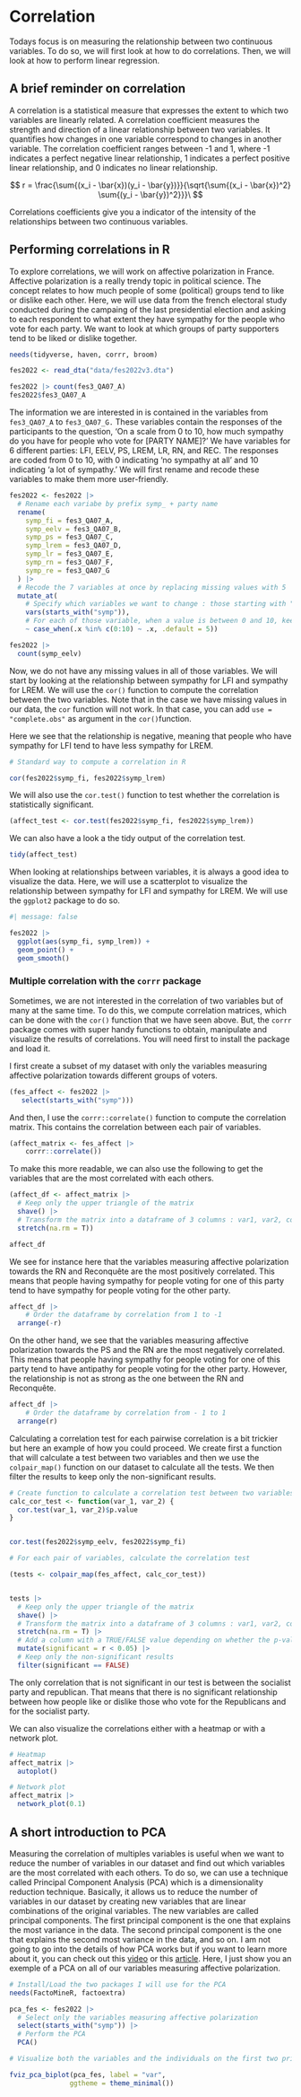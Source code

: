 # Correlation

Todays focus is on measuring the relationship between two continuous variables. To do so, we will first look at how to do correlations. Then, we will look at how to perform linear regression.

## A brief reminder on correlation

A correlation is a statistical measure that expresses the extent to which two variables are linearly related. A correlation coefficient measures the strength and direction of a linear relationship between two variables. It quantifies how changes in one variable correspond to changes in another variable. The correlation coefficient ranges between -1 and 1, where -1 indicates a perfect negative linear relationship, 1 indicates a perfect positive linear relationship, and 0 indicates no linear relationship.

$$
r = \frac{\sum{(x_i - \bar{x})(y_i - \bar{y})}}{\sqrt{\sum{(x_i - \bar{x})^2} \sum{(y_i - \bar{y})^2}}}\
$$

Correlations coefficients give you a indicator of the intensity of the relationships between two continuous variables.

## Performing correlations in R

To explore correlations, we will work on affective polarization in France. Affective polarization is a really trendy topic in political science. The concept relates to how much people of some (political) groups tend to like or dislike each other. Here, we will use data from the french electoral study conducted during the campaing of the last presidential election and asking to each respondent to what extent they have sympathy for the people who vote for each party. We want to look at which groups of party supporters tend to be liked or dislike together.

```r
needs(tidyverse, haven, corrr, broom)

fes2022 <- read_dta("data/fes2022v3.dta")

fes2022 |> count(fes3_QA07_A)
fes2022$fes3_QA07_A
```

The information we are interested in is contained in the variables from `fes3_QA07_A` to `fes3_QA07_G.` These variables contain the responses of the participants to the question, 'On a scale from 0 to 10, how much sympathy do you have for people who vote for \[PARTY NAME\]?' We have variables for 6 different parties: LFI, EELV, PS, LREM, LR, RN, and REC. The responses are coded from 0 to 10, with 0 indicating 'no sympathy at all' and 10 indicating 'a lot of sympathy.' We will first rename and recode these variables to make them more user-friendly.

```r
fes2022 <- fes2022 |>
  # Rename each variabe by prefix symp_ + party name
  rename(
    symp_fi = fes3_QA07_A,
    symp_eelv = fes3_QA07_B,
    symp_ps = fes3_QA07_C,
    symp_lrem = fes3_QA07_D,
    symp_lr = fes3_QA07_E,
    symp_rn = fes3_QA07_F,
    symp_re = fes3_QA07_G
  ) |>
  # Recode the 7 variables at once by replacing missing values with 5
  mutate_at(
    # Specify which variables we want to change : those starting with "symp"
    vars(starts_with("symp")), 
    # For each of those variable, when a value is between 0 and 10, keep it, otherwise replace it with 5
    ~ case_when(.x %in% c(0:10) ~ .x, .default = 5))

fes2022 |> 
  count(symp_eelv)
```

Now, we do not have any missing values in all of those variables. We will start by looking at the relationship between sympathy for LFI and sympathy for LREM. We will use the `cor()` function to compute the correlation between the two variables. Note that in the case we have missing values in our data, the `cor` function will not work. In that case, you can add `use = "complete.obs"` as argument in the `cor()`function.

Here we see that the relationship is negative, meaning that people who have sympathy for LFI tend to have less sympathy for LREM.

```r
# Standard way to compute a correlation in R

cor(fes2022$symp_fi, fes2022$symp_lrem)

```

We will also use the `cor.test()` function to test whether the correlation is statistically significant.

```r
(affect_test <- cor.test(fes2022$symp_fi, fes2022$symp_lrem))
```

We can also have a look a the tidy output of the correlation test.

```r
tidy(affect_test)
```

When looking at relationships between variables, it is always a good idea to visualize the data. Here, we will use a scatterplot to visualize the relationship between sympathy for LFI and sympathy for LREM. We will use the `ggplot2` package to do so.

```r
#| message: false

fes2022 |> 
  ggplot(aes(symp_fi, symp_lrem)) + 
  geom_point() +
  geom_smooth()
```

### Multiple correlation with the `corrr` package

Sometimes, we are not interested in the correlation of two variables but of many at the same time. To do this, we compute correlation matrices, which can be done with the `cor()` function that we have seen above. But, the `corrr` package comes with super handy functions to obtain, manipulate and visualize the results of correlations. You will need first to install the package and load it.

I first create a subset of my dataset with only the variables measuring affective polarization towards different groups of voters.

```r
(fes_affect <- fes2022 |> 
   select(starts_with("symp")))


```

And then, I use the `corrr::correlate()` function to compute the correlation matrix. This contains the correlation between each pair of variables.

```r
(affect_matrix <- fes_affect |> 
    corrr::correlate())
```

To make this more readable, we can also use the following to get the variables that are the most correlated with each others.

```r
(affect_df <- affect_matrix |>
  # Keep only the upper triangle of the matrix
  shave() |>
  # Transform the matrix into a dataframe of 3 columns : var1, var2, correlation
  stretch(na.rm = T))

affect_df
```

We see for instance here that the variables measuring affective polarization towards the RN and Reconquête are the most positively correlated. This means that people having sympathy for people voting for one of this party tend to have sympathy for people voting for the other party.

```r
affect_df |> 
    # Order the dataframe by correlation from 1 to -1
  arrange(-r)
```

On the other hand, we see that the variables measuring affective polarization towards the PS and the RN are the most negatively correlated. This means that people having sympathy for people voting for one of this party tend to have antipathy for people voting for the other party. However, the relationship is not as strong as the one between the RN and Reconquête.

```r
affect_df |>
    # Order the dataframe by correlation from - 1 to 1
  arrange(r)
```

Calculating a correlation test for each pairwise correlation is a bit trickier but here an example of how you could proceed. We create first a function that will calculate a test between two variables and then we use the `colpair_map()` function on our dataset to calculate all the tests. We then filter the results to keep only the non-significant results.

```r
# Create function to calculate a correlation test between two variables and extract the p-value
calc_cor_test <- function(var_1, var_2) {
  cor.test(var_1, var_2)$p.value
}


cor.test(fes2022$symp_eelv, fes2022$symp_fi)

# For each pair of variables, calculate the correlation test

(tests <- colpair_map(fes_affect, calc_cor_test))


tests |> 
  # Keep only the upper triangle of the matrix
  shave() |> 
  # Transform the matrix into a dataframe of 3 columns : var1, var2, correlation
  stretch(na.rm = T) |> 
  # Add a column with a TRUE/FALSE value depending on whether the p-value is below 0.05
  mutate(significant = r < 0.05) |>
  # Keep only the non-significant results
  filter(significant == FALSE)
```

The only correlation that is not significant in our test is between the socialist party and republican. That means that there is no significant relationship between how people like or dislike those who vote for the Republicans and for the socialist party.

We can also visualize the correlations either with a heatmap or with a network plot.

```r
# Heatmap
affect_matrix |> 
  autoplot()

# Network plot
affect_matrix |> 
  network_plot(0.1)
```

## A short introduction to PCA

Measuring the correlation of multiples variables is useful when we want to reduce the number of variables in our dataset and find out which variables are the most correlated with each others. To do so, we can use a technique called Principal Component Analysis (PCA) which is a dimensionality reduction technique. Basically, it allows us to reduce the number of variables in our dataset by creating new variables that are linear combinations of the original variables. The new variables are called principal components. The first principal component is the one that explains the most variance in the data. The second principal component is the one that explains the second most variance in the data, and so on. I am not going to go into the details of how PCA works but if you want to learn more about it, you can check out this [video](https://www.youtube.com/watch?v=_UVHneBUBW0) or this [article](https://towardsdatascience.com/a-one-stop-shop-for-principal-component-analysis-5582fb7e0a9c). Here, I just show you an exemple of a PCA on all of our variables measuring affective polarization.

```r
# Install/Load the two packages I will use for the PCA
needs(FactoMineR, factoextra)

pca_fes <- fes2022 |> 
  # Select only the variables measuring affective polarization
  select(starts_with("symp")) |> 
  # Perform the PCA
  PCA()

# Visualize both the variables and the individuals on the first two principal components  

fviz_pca_biplot(pca_fes, label = "var", 
               ggtheme = theme_minimal())
```
